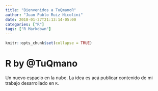 ```yaml
---
title: "Bienvenidos a TuQmanoR"
author: "Juan Pablo Ruiz Nicolini"
date: 2018-01-27T21:13:14-05:00
categories: ["R"]
tags: ["R Markdown"]
---
```


```r
knitr::opts_chunk$set(collapse = TRUE)
```

# R by **@TuQmano**


Un nuevo espacio en la nube. La idea es acá publicar contenido de mi trabajo desarrollado en `R`. 